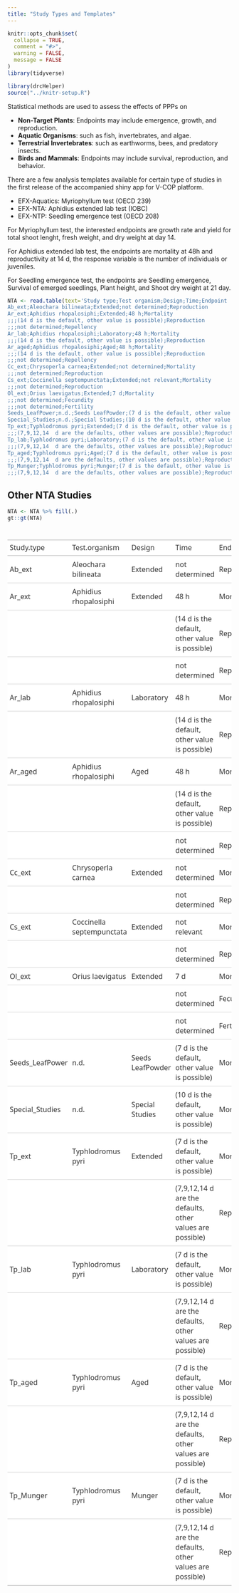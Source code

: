 ```yaml
---
title: "Study Types and Templates"
---
```


```r
knitr::opts_chunk$set(
  collapse = TRUE,
  comment = "#>",
  warning = FALSE,
  message = FALSE
)
library(tidyverse)
```

```r
library(drcHelper)
source("../knitr-setup.R")
```

Statistical methods are used to assess the effects of PPPs on

- **Non-Target Plants**: Endpoints may include emergence, growth, and reproduction.
- **Aquatic Organisms**: such as fish, invertebrates, and algae.
- **Terrestrial Invertebrates**: such as earthworms, bees, and predatory insects.
- **Birds and Mammals**: Endpoints may include survival, reproduction, and behavior.

There are a few analysis templates available for certain type of studies in the first release of the accompanied shiny app for V-COP platform.

- EFX-Aquatics: Myriophyllum test (OECD 239)
- EFX-NTA: Aphidius extended lab test (IOBC)
- EFX-NTP: Seedling emergence test (OECD 208) 

For Myriophyllum test, the interested endpoints are growth rate and yield for total shoot lenght, fresh weight, and dry weight at day 14. 


For Aphidius extended lab test, the endpoints are mortality at 48h and reproductivity at 14 d, the response variable is the number of individuals or juveniles.

For Seedling emergence test, the endpoints are Seedling emergence, Survival of emerged seedlings, Plant height, and Shoot dry weight at 21 day.


```r
NTA <- read.table(text='Study type;Test organism;Design;Time;Endpoint
Ab_ext;Aleochara bilineata;Extended;not determined;Reproduction
Ar_ext;Aphidius rhopalosiphi;Extended;48 h;Mortality
;;;(14 d is the default, other value is possible);Reproduction
;;;not determined;Repellency
Ar_lab;Aphidius rhopalosiphi;Laboratory;48 h;Mortality
;;;(14 d is the default, other value is possible);Reproduction
Ar_aged;Aphidius rhopalosiphi;Aged;48 h;Mortality
;;;(14 d is the default, other value is possible);Reproduction
;;;not determined;Repellency
Cc_ext;Chrysoperla carnea;Extended;not determined;Mortality
;;;not determined;Reproduction
Cs_ext;Coccinella septempunctata;Extended;not relevant;Mortality
;;;not determined;Reproduction
Ol_ext;Orius laevigatus;Extended;7 d;Mortality
;;;not determined;Fecundity
;;;not determined;Fertility
Seeds_LeafPower;n.d.;Seeds LeafPowder;(7 d is the default, other value is possible);Mortality
Special_Studies;n.d.;Special Studies;(10 d is the default, other value is possible);Mortality
Tp_ext;Typhlodromus pyri;Extended;(7 d is the default, other value is possible);Mortality
;;;(7,9,12,14  d are the defaults, other values are possible);Reproduction
Tp_lab;Typhlodromus pyri;Laboratory;(7 d is the default, other value is possible);Mortality
;;;(7,9,12,14  d are the defaults, other values are possible);Reproduction
Tp_aged;Typhlodromus pyri;Aged;(7 d is the default, other value is possible);Mortality
;;;(7,9,12,14  d are the defaults, other values are possible);Reproduction
Tp_Munger;Typhlodromus pyri;Munger;(7 d is the default, other value is possible);Mortality
;;;(7,9,12,14  d are the defaults, other values are possible);Reproduction',header=TRUE,sep=";")

```

## Other NTA Studies

```r
NTA <- NTA %>% fill(.)
gt::gt(NTA)
```

<!--html_preserve--><div id="rxeemggklk" style="padding-left:0px;padding-right:0px;padding-top:10px;padding-bottom:10px;overflow-x:auto;overflow-y:auto;width:auto;height:auto;">
<style>#rxeemggklk table {
  font-family: system-ui, 'Segoe UI', Roboto, Helvetica, Arial, sans-serif, 'Apple Color Emoji', 'Segoe UI Emoji', 'Segoe UI Symbol', 'Noto Color Emoji';
  -webkit-font-smoothing: antialiased;
  -moz-osx-font-smoothing: grayscale;
}

#rxeemggklk thead, #rxeemggklk tbody, #rxeemggklk tfoot, #rxeemggklk tr, #rxeemggklk td, #rxeemggklk th {
  border-style: none;
}

#rxeemggklk p {
  margin: 0;
  padding: 0;
}

#rxeemggklk .gt_table {
  display: table;
  border-collapse: collapse;
  line-height: normal;
  margin-left: auto;
  margin-right: auto;
  color: #333333;
  font-size: 16px;
  font-weight: normal;
  font-style: normal;
  background-color: #FFFFFF;
  width: auto;
  border-top-style: solid;
  border-top-width: 2px;
  border-top-color: #A8A8A8;
  border-right-style: none;
  border-right-width: 2px;
  border-right-color: #D3D3D3;
  border-bottom-style: solid;
  border-bottom-width: 2px;
  border-bottom-color: #A8A8A8;
  border-left-style: none;
  border-left-width: 2px;
  border-left-color: #D3D3D3;
}

#rxeemggklk .gt_caption {
  padding-top: 4px;
  padding-bottom: 4px;
}

#rxeemggklk .gt_title {
  color: #333333;
  font-size: 125%;
  font-weight: initial;
  padding-top: 4px;
  padding-bottom: 4px;
  padding-left: 5px;
  padding-right: 5px;
  border-bottom-color: #FFFFFF;
  border-bottom-width: 0;
}

#rxeemggklk .gt_subtitle {
  color: #333333;
  font-size: 85%;
  font-weight: initial;
  padding-top: 3px;
  padding-bottom: 5px;
  padding-left: 5px;
  padding-right: 5px;
  border-top-color: #FFFFFF;
  border-top-width: 0;
}

#rxeemggklk .gt_heading {
  background-color: #FFFFFF;
  text-align: center;
  border-bottom-color: #FFFFFF;
  border-left-style: none;
  border-left-width: 1px;
  border-left-color: #D3D3D3;
  border-right-style: none;
  border-right-width: 1px;
  border-right-color: #D3D3D3;
}

#rxeemggklk .gt_bottom_border {
  border-bottom-style: solid;
  border-bottom-width: 2px;
  border-bottom-color: #D3D3D3;
}

#rxeemggklk .gt_col_headings {
  border-top-style: solid;
  border-top-width: 2px;
  border-top-color: #D3D3D3;
  border-bottom-style: solid;
  border-bottom-width: 2px;
  border-bottom-color: #D3D3D3;
  border-left-style: none;
  border-left-width: 1px;
  border-left-color: #D3D3D3;
  border-right-style: none;
  border-right-width: 1px;
  border-right-color: #D3D3D3;
}

#rxeemggklk .gt_col_heading {
  color: #333333;
  background-color: #FFFFFF;
  font-size: 100%;
  font-weight: normal;
  text-transform: inherit;
  border-left-style: none;
  border-left-width: 1px;
  border-left-color: #D3D3D3;
  border-right-style: none;
  border-right-width: 1px;
  border-right-color: #D3D3D3;
  vertical-align: bottom;
  padding-top: 5px;
  padding-bottom: 6px;
  padding-left: 5px;
  padding-right: 5px;
  overflow-x: hidden;
}

#rxeemggklk .gt_column_spanner_outer {
  color: #333333;
  background-color: #FFFFFF;
  font-size: 100%;
  font-weight: normal;
  text-transform: inherit;
  padding-top: 0;
  padding-bottom: 0;
  padding-left: 4px;
  padding-right: 4px;
}

#rxeemggklk .gt_column_spanner_outer:first-child {
  padding-left: 0;
}

#rxeemggklk .gt_column_spanner_outer:last-child {
  padding-right: 0;
}

#rxeemggklk .gt_column_spanner {
  border-bottom-style: solid;
  border-bottom-width: 2px;
  border-bottom-color: #D3D3D3;
  vertical-align: bottom;
  padding-top: 5px;
  padding-bottom: 5px;
  overflow-x: hidden;
  display: inline-block;
  width: 100%;
}

#rxeemggklk .gt_spanner_row {
  border-bottom-style: hidden;
}

#rxeemggklk .gt_group_heading {
  padding-top: 8px;
  padding-bottom: 8px;
  padding-left: 5px;
  padding-right: 5px;
  color: #333333;
  background-color: #FFFFFF;
  font-size: 100%;
  font-weight: initial;
  text-transform: inherit;
  border-top-style: solid;
  border-top-width: 2px;
  border-top-color: #D3D3D3;
  border-bottom-style: solid;
  border-bottom-width: 2px;
  border-bottom-color: #D3D3D3;
  border-left-style: none;
  border-left-width: 1px;
  border-left-color: #D3D3D3;
  border-right-style: none;
  border-right-width: 1px;
  border-right-color: #D3D3D3;
  vertical-align: middle;
  text-align: left;
}

#rxeemggklk .gt_empty_group_heading {
  padding: 0.5px;
  color: #333333;
  background-color: #FFFFFF;
  font-size: 100%;
  font-weight: initial;
  border-top-style: solid;
  border-top-width: 2px;
  border-top-color: #D3D3D3;
  border-bottom-style: solid;
  border-bottom-width: 2px;
  border-bottom-color: #D3D3D3;
  vertical-align: middle;
}

#rxeemggklk .gt_from_md > :first-child {
  margin-top: 0;
}

#rxeemggklk .gt_from_md > :last-child {
  margin-bottom: 0;
}

#rxeemggklk .gt_row {
  padding-top: 8px;
  padding-bottom: 8px;
  padding-left: 5px;
  padding-right: 5px;
  margin: 10px;
  border-top-style: solid;
  border-top-width: 1px;
  border-top-color: #D3D3D3;
  border-left-style: none;
  border-left-width: 1px;
  border-left-color: #D3D3D3;
  border-right-style: none;
  border-right-width: 1px;
  border-right-color: #D3D3D3;
  vertical-align: middle;
  overflow-x: hidden;
}

#rxeemggklk .gt_stub {
  color: #333333;
  background-color: #FFFFFF;
  font-size: 100%;
  font-weight: initial;
  text-transform: inherit;
  border-right-style: solid;
  border-right-width: 2px;
  border-right-color: #D3D3D3;
  padding-left: 5px;
  padding-right: 5px;
}

#rxeemggklk .gt_stub_row_group {
  color: #333333;
  background-color: #FFFFFF;
  font-size: 100%;
  font-weight: initial;
  text-transform: inherit;
  border-right-style: solid;
  border-right-width: 2px;
  border-right-color: #D3D3D3;
  padding-left: 5px;
  padding-right: 5px;
  vertical-align: top;
}

#rxeemggklk .gt_row_group_first td {
  border-top-width: 2px;
}

#rxeemggklk .gt_row_group_first th {
  border-top-width: 2px;
}

#rxeemggklk .gt_summary_row {
  color: #333333;
  background-color: #FFFFFF;
  text-transform: inherit;
  padding-top: 8px;
  padding-bottom: 8px;
  padding-left: 5px;
  padding-right: 5px;
}

#rxeemggklk .gt_first_summary_row {
  border-top-style: solid;
  border-top-color: #D3D3D3;
}

#rxeemggklk .gt_first_summary_row.thick {
  border-top-width: 2px;
}

#rxeemggklk .gt_last_summary_row {
  padding-top: 8px;
  padding-bottom: 8px;
  padding-left: 5px;
  padding-right: 5px;
  border-bottom-style: solid;
  border-bottom-width: 2px;
  border-bottom-color: #D3D3D3;
}

#rxeemggklk .gt_grand_summary_row {
  color: #333333;
  background-color: #FFFFFF;
  text-transform: inherit;
  padding-top: 8px;
  padding-bottom: 8px;
  padding-left: 5px;
  padding-right: 5px;
}

#rxeemggklk .gt_first_grand_summary_row {
  padding-top: 8px;
  padding-bottom: 8px;
  padding-left: 5px;
  padding-right: 5px;
  border-top-style: double;
  border-top-width: 6px;
  border-top-color: #D3D3D3;
}

#rxeemggklk .gt_last_grand_summary_row_top {
  padding-top: 8px;
  padding-bottom: 8px;
  padding-left: 5px;
  padding-right: 5px;
  border-bottom-style: double;
  border-bottom-width: 6px;
  border-bottom-color: #D3D3D3;
}

#rxeemggklk .gt_striped {
  background-color: rgba(128, 128, 128, 0.05);
}

#rxeemggklk .gt_table_body {
  border-top-style: solid;
  border-top-width: 2px;
  border-top-color: #D3D3D3;
  border-bottom-style: solid;
  border-bottom-width: 2px;
  border-bottom-color: #D3D3D3;
}

#rxeemggklk .gt_footnotes {
  color: #333333;
  background-color: #FFFFFF;
  border-bottom-style: none;
  border-bottom-width: 2px;
  border-bottom-color: #D3D3D3;
  border-left-style: none;
  border-left-width: 2px;
  border-left-color: #D3D3D3;
  border-right-style: none;
  border-right-width: 2px;
  border-right-color: #D3D3D3;
}

#rxeemggklk .gt_footnote {
  margin: 0px;
  font-size: 90%;
  padding-top: 4px;
  padding-bottom: 4px;
  padding-left: 5px;
  padding-right: 5px;
}

#rxeemggklk .gt_sourcenotes {
  color: #333333;
  background-color: #FFFFFF;
  border-bottom-style: none;
  border-bottom-width: 2px;
  border-bottom-color: #D3D3D3;
  border-left-style: none;
  border-left-width: 2px;
  border-left-color: #D3D3D3;
  border-right-style: none;
  border-right-width: 2px;
  border-right-color: #D3D3D3;
}

#rxeemggklk .gt_sourcenote {
  font-size: 90%;
  padding-top: 4px;
  padding-bottom: 4px;
  padding-left: 5px;
  padding-right: 5px;
}

#rxeemggklk .gt_left {
  text-align: left;
}

#rxeemggklk .gt_center {
  text-align: center;
}

#rxeemggklk .gt_right {
  text-align: right;
  font-variant-numeric: tabular-nums;
}

#rxeemggklk .gt_font_normal {
  font-weight: normal;
}

#rxeemggklk .gt_font_bold {
  font-weight: bold;
}

#rxeemggklk .gt_font_italic {
  font-style: italic;
}

#rxeemggklk .gt_super {
  font-size: 65%;
}

#rxeemggklk .gt_footnote_marks {
  font-size: 75%;
  vertical-align: 0.4em;
  position: initial;
}

#rxeemggklk .gt_asterisk {
  font-size: 100%;
  vertical-align: 0;
}

#rxeemggklk .gt_indent_1 {
  text-indent: 5px;
}

#rxeemggklk .gt_indent_2 {
  text-indent: 10px;
}

#rxeemggklk .gt_indent_3 {
  text-indent: 15px;
}

#rxeemggklk .gt_indent_4 {
  text-indent: 20px;
}

#rxeemggklk .gt_indent_5 {
  text-indent: 25px;
}
</style>
<table class="gt_table" data-quarto-disable-processing="false" data-quarto-bootstrap="false">
  <thead>
    
    <tr class="gt_col_headings">
      <th class="gt_col_heading gt_columns_bottom_border gt_left" rowspan="1" colspan="1" scope="col" id="Study.type">Study.type</th>
      <th class="gt_col_heading gt_columns_bottom_border gt_left" rowspan="1" colspan="1" scope="col" id="Test.organism">Test.organism</th>
      <th class="gt_col_heading gt_columns_bottom_border gt_left" rowspan="1" colspan="1" scope="col" id="Design">Design</th>
      <th class="gt_col_heading gt_columns_bottom_border gt_left" rowspan="1" colspan="1" scope="col" id="Time">Time</th>
      <th class="gt_col_heading gt_columns_bottom_border gt_left" rowspan="1" colspan="1" scope="col" id="Endpoint">Endpoint</th>
    </tr>
  </thead>
  <tbody class="gt_table_body">
    <tr><td headers="Study.type" class="gt_row gt_left">Ab_ext</td>
<td headers="Test.organism" class="gt_row gt_left">Aleochara bilineata</td>
<td headers="Design" class="gt_row gt_left">Extended</td>
<td headers="Time" class="gt_row gt_left">not determined</td>
<td headers="Endpoint" class="gt_row gt_left">Reproduction</td></tr>
    <tr><td headers="Study.type" class="gt_row gt_left">Ar_ext</td>
<td headers="Test.organism" class="gt_row gt_left">Aphidius rhopalosiphi</td>
<td headers="Design" class="gt_row gt_left">Extended</td>
<td headers="Time" class="gt_row gt_left">48 h</td>
<td headers="Endpoint" class="gt_row gt_left">Mortality</td></tr>
    <tr><td headers="Study.type" class="gt_row gt_left"></td>
<td headers="Test.organism" class="gt_row gt_left"></td>
<td headers="Design" class="gt_row gt_left"></td>
<td headers="Time" class="gt_row gt_left">(14 d is the default, other value is possible)</td>
<td headers="Endpoint" class="gt_row gt_left">Reproduction</td></tr>
    <tr><td headers="Study.type" class="gt_row gt_left"></td>
<td headers="Test.organism" class="gt_row gt_left"></td>
<td headers="Design" class="gt_row gt_left"></td>
<td headers="Time" class="gt_row gt_left">not determined</td>
<td headers="Endpoint" class="gt_row gt_left">Repellency</td></tr>
    <tr><td headers="Study.type" class="gt_row gt_left">Ar_lab</td>
<td headers="Test.organism" class="gt_row gt_left">Aphidius rhopalosiphi</td>
<td headers="Design" class="gt_row gt_left">Laboratory</td>
<td headers="Time" class="gt_row gt_left">48 h</td>
<td headers="Endpoint" class="gt_row gt_left">Mortality</td></tr>
    <tr><td headers="Study.type" class="gt_row gt_left"></td>
<td headers="Test.organism" class="gt_row gt_left"></td>
<td headers="Design" class="gt_row gt_left"></td>
<td headers="Time" class="gt_row gt_left">(14 d is the default, other value is possible)</td>
<td headers="Endpoint" class="gt_row gt_left">Reproduction</td></tr>
    <tr><td headers="Study.type" class="gt_row gt_left">Ar_aged</td>
<td headers="Test.organism" class="gt_row gt_left">Aphidius rhopalosiphi</td>
<td headers="Design" class="gt_row gt_left">Aged</td>
<td headers="Time" class="gt_row gt_left">48 h</td>
<td headers="Endpoint" class="gt_row gt_left">Mortality</td></tr>
    <tr><td headers="Study.type" class="gt_row gt_left"></td>
<td headers="Test.organism" class="gt_row gt_left"></td>
<td headers="Design" class="gt_row gt_left"></td>
<td headers="Time" class="gt_row gt_left">(14 d is the default, other value is possible)</td>
<td headers="Endpoint" class="gt_row gt_left">Reproduction</td></tr>
    <tr><td headers="Study.type" class="gt_row gt_left"></td>
<td headers="Test.organism" class="gt_row gt_left"></td>
<td headers="Design" class="gt_row gt_left"></td>
<td headers="Time" class="gt_row gt_left">not determined</td>
<td headers="Endpoint" class="gt_row gt_left">Repellency</td></tr>
    <tr><td headers="Study.type" class="gt_row gt_left">Cc_ext</td>
<td headers="Test.organism" class="gt_row gt_left">Chrysoperla carnea</td>
<td headers="Design" class="gt_row gt_left">Extended</td>
<td headers="Time" class="gt_row gt_left">not determined</td>
<td headers="Endpoint" class="gt_row gt_left">Mortality</td></tr>
    <tr><td headers="Study.type" class="gt_row gt_left"></td>
<td headers="Test.organism" class="gt_row gt_left"></td>
<td headers="Design" class="gt_row gt_left"></td>
<td headers="Time" class="gt_row gt_left">not determined</td>
<td headers="Endpoint" class="gt_row gt_left">Reproduction</td></tr>
    <tr><td headers="Study.type" class="gt_row gt_left">Cs_ext</td>
<td headers="Test.organism" class="gt_row gt_left">Coccinella septempunctata</td>
<td headers="Design" class="gt_row gt_left">Extended</td>
<td headers="Time" class="gt_row gt_left">not relevant</td>
<td headers="Endpoint" class="gt_row gt_left">Mortality</td></tr>
    <tr><td headers="Study.type" class="gt_row gt_left"></td>
<td headers="Test.organism" class="gt_row gt_left"></td>
<td headers="Design" class="gt_row gt_left"></td>
<td headers="Time" class="gt_row gt_left">not determined</td>
<td headers="Endpoint" class="gt_row gt_left">Reproduction</td></tr>
    <tr><td headers="Study.type" class="gt_row gt_left">Ol_ext</td>
<td headers="Test.organism" class="gt_row gt_left">Orius laevigatus</td>
<td headers="Design" class="gt_row gt_left">Extended</td>
<td headers="Time" class="gt_row gt_left">7 d</td>
<td headers="Endpoint" class="gt_row gt_left">Mortality</td></tr>
    <tr><td headers="Study.type" class="gt_row gt_left"></td>
<td headers="Test.organism" class="gt_row gt_left"></td>
<td headers="Design" class="gt_row gt_left"></td>
<td headers="Time" class="gt_row gt_left">not determined</td>
<td headers="Endpoint" class="gt_row gt_left">Fecundity</td></tr>
    <tr><td headers="Study.type" class="gt_row gt_left"></td>
<td headers="Test.organism" class="gt_row gt_left"></td>
<td headers="Design" class="gt_row gt_left"></td>
<td headers="Time" class="gt_row gt_left">not determined</td>
<td headers="Endpoint" class="gt_row gt_left">Fertility</td></tr>
    <tr><td headers="Study.type" class="gt_row gt_left">Seeds_LeafPower</td>
<td headers="Test.organism" class="gt_row gt_left">n.d.</td>
<td headers="Design" class="gt_row gt_left">Seeds LeafPowder</td>
<td headers="Time" class="gt_row gt_left">(7 d is the default, other value is possible)</td>
<td headers="Endpoint" class="gt_row gt_left">Mortality</td></tr>
    <tr><td headers="Study.type" class="gt_row gt_left">Special_Studies</td>
<td headers="Test.organism" class="gt_row gt_left">n.d.</td>
<td headers="Design" class="gt_row gt_left">Special Studies</td>
<td headers="Time" class="gt_row gt_left">(10 d is the default, other value is possible)</td>
<td headers="Endpoint" class="gt_row gt_left">Mortality</td></tr>
    <tr><td headers="Study.type" class="gt_row gt_left">Tp_ext</td>
<td headers="Test.organism" class="gt_row gt_left">Typhlodromus pyri</td>
<td headers="Design" class="gt_row gt_left">Extended</td>
<td headers="Time" class="gt_row gt_left">(7 d is the default, other value is possible)</td>
<td headers="Endpoint" class="gt_row gt_left">Mortality</td></tr>
    <tr><td headers="Study.type" class="gt_row gt_left"></td>
<td headers="Test.organism" class="gt_row gt_left"></td>
<td headers="Design" class="gt_row gt_left"></td>
<td headers="Time" class="gt_row gt_left">(7,9,12,14  d are the defaults, other values are possible)</td>
<td headers="Endpoint" class="gt_row gt_left">Reproduction</td></tr>
    <tr><td headers="Study.type" class="gt_row gt_left">Tp_lab</td>
<td headers="Test.organism" class="gt_row gt_left">Typhlodromus pyri</td>
<td headers="Design" class="gt_row gt_left">Laboratory</td>
<td headers="Time" class="gt_row gt_left">(7 d is the default, other value is possible)</td>
<td headers="Endpoint" class="gt_row gt_left">Mortality</td></tr>
    <tr><td headers="Study.type" class="gt_row gt_left"></td>
<td headers="Test.organism" class="gt_row gt_left"></td>
<td headers="Design" class="gt_row gt_left"></td>
<td headers="Time" class="gt_row gt_left">(7,9,12,14  d are the defaults, other values are possible)</td>
<td headers="Endpoint" class="gt_row gt_left">Reproduction</td></tr>
    <tr><td headers="Study.type" class="gt_row gt_left">Tp_aged</td>
<td headers="Test.organism" class="gt_row gt_left">Typhlodromus pyri</td>
<td headers="Design" class="gt_row gt_left">Aged</td>
<td headers="Time" class="gt_row gt_left">(7 d is the default, other value is possible)</td>
<td headers="Endpoint" class="gt_row gt_left">Mortality</td></tr>
    <tr><td headers="Study.type" class="gt_row gt_left"></td>
<td headers="Test.organism" class="gt_row gt_left"></td>
<td headers="Design" class="gt_row gt_left"></td>
<td headers="Time" class="gt_row gt_left">(7,9,12,14  d are the defaults, other values are possible)</td>
<td headers="Endpoint" class="gt_row gt_left">Reproduction</td></tr>
    <tr><td headers="Study.type" class="gt_row gt_left">Tp_Munger</td>
<td headers="Test.organism" class="gt_row gt_left">Typhlodromus pyri</td>
<td headers="Design" class="gt_row gt_left">Munger</td>
<td headers="Time" class="gt_row gt_left">(7 d is the default, other value is possible)</td>
<td headers="Endpoint" class="gt_row gt_left">Mortality</td></tr>
    <tr><td headers="Study.type" class="gt_row gt_left"></td>
<td headers="Test.organism" class="gt_row gt_left"></td>
<td headers="Design" class="gt_row gt_left"></td>
<td headers="Time" class="gt_row gt_left">(7,9,12,14  d are the defaults, other values are possible)</td>
<td headers="Endpoint" class="gt_row gt_left">Reproduction</td></tr>
  </tbody>
  
  
</table>
</div><!--/html_preserve-->
